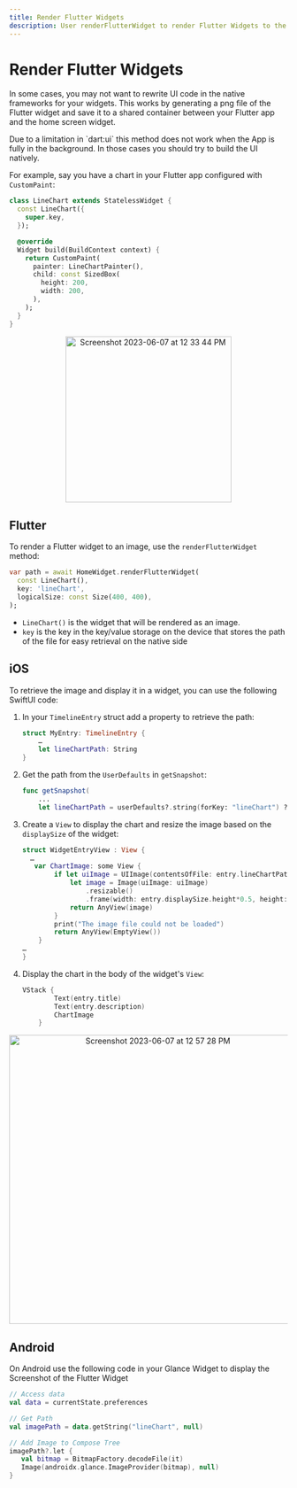 ```yaml
---
title: Render Flutter Widgets
description: User renderFlutterWidget to render Flutter Widgets to the Native Widgets
---
```


# Render Flutter Widgets

In some cases, you may not want to rewrite UI code in the native frameworks for your widgets. This works by generating a png file of the Flutter widget and save it to a shared container between your Flutter app and the home screen widget.

<Warning>
Due to a limitation in `dart:ui` this method does not work when the App is fully in the background. In those cases you should try to build the UI natively.
</Warning>

For example, say you have a chart in your Flutter app configured with `CustomPaint`:

```dart
class LineChart extends StatelessWidget {
  const LineChart({
    super.key,
  });

  @override
  Widget build(BuildContext context) {
    return CustomPaint(
      painter: LineChartPainter(),
      child: const SizedBox(
        height: 200,
        width: 200,
      ),
    );
  }
}
```

<center><img width="300" alt="Screenshot 2023-06-07 at 12 33 44 PM" src="https://github.com/ABausG/home_widget/assets/21065911/55619584-bc85-4e7e-9fad-17afde2f74df"/></center>

## Flutter

To render a Flutter widget to an image, use the `renderFlutterWidget` method:

```dart
var path = await HomeWidget.renderFlutterWidget(
  const LineChart(),
  key: 'lineChart',
  logicalSize: const Size(400, 400),
);
```
- `LineChart()` is the widget that will be rendered as an image.
- `key` is the key in the key/value storage on the device that stores the path of the file for easy retrieval on the native side

## iOS

To retrieve the image and display it in a widget, you can use the following SwiftUI code:

1. In your `TimelineEntry` struct add a property to retrieve the path:
    ```swift
    struct MyEntry: TimelineEntry {
        …
        let lineChartPath: String
    }
    ```

2. Get the path from the `UserDefaults` in `getSnapshot`:
    ```swift
   func getSnapshot(
        ...
        let lineChartPath = userDefaults?.string(forKey: "lineChart") ?? "No screenshot available"
    ```
3. Create a `View` to display the chart and resize the image based on the `displaySize` of the widget:
    ```swift
    struct WidgetEntryView : View {
      …
       var ChartImage: some View {
            if let uiImage = UIImage(contentsOfFile: entry.lineChartPath) {
                let image = Image(uiImage: uiImage)
                    .resizable()
                    .frame(width: entry.displaySize.height*0.5, height: entry.displaySize.height*0.5, alignment: .center)
                return AnyView(image)
            }
            print("The image file could not be loaded")
            return AnyView(EmptyView())
        }
    …
    }
    ```

4. Display the chart in the body of the widget's `View`:
    ```swift
    VStack {
            Text(entry.title)
            Text(entry.description)
            ChartImage
        }
    ```

<center><img width="522" alt="Screenshot 2023-06-07 at 12 57 28 PM" src="https://github.com/ABausG/home_widget/assets/21065911/f7dcdea0-605a-4662-a03a-158831a4e946"/></center>

## Android

On Android use the following code in your Glance Widget to display the Screenshot of the Flutter Widget

```kotlin
// Access data
val data = currentState.preferences

// Get Path
val imagePath = data.getString("lineChart", null)

// Add Image to Compose Tree
imagePath?.let {
   val bitmap = BitmapFactory.decodeFile(it)
   Image(androidx.glance.ImageProvider(bitmap), null)
}
```
